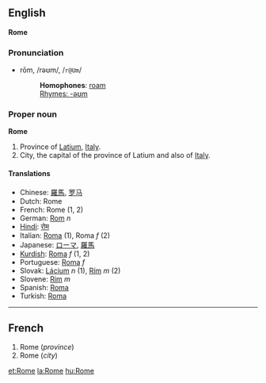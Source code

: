 ==English==
'''Rome'''

===Pronunciation===
*rōm, /rəʊm/, /<tt>r@Um</tt>/
*:'''Homophones''': [[roam]]
*:[[Rhymes:English:-əʊm|Rhymes: -əʊm]]

===Proper noun===
'''Rome'''

#Province of [[Latium]], [[Italy]].
#City, the capital of the province of Latium and also of [[Italy]].

====Translations====
*Chinese: [[羅馬]], [[罗马]]
*Dutch: Rome
*French: Rome (1, 2)
*German: [[Rom]] ''n''
*[[Hindi]]: [[रोम]]
*Italian: [[Roma]] (1), Roma ''f'' (2)
*Japanese: [[ローマ]], [[羅馬]]
*[[Kurdish]]: [[Roma]] ''f'' (1, 2)
*Portuguese: [[Roma]] ''f''
*Slovak: [[Lácium]] ''n'' (1), [[Rím]] ''m'' (2)
*Slovene: [[Rim]] ''m''
*Spanish: [[Roma]]
*Turkish: [[Roma]]

----

==French==

#Rome (''province'')
#Rome (''city'')

[[et:Rome]]
[[la:Rome]]
[[hu:Rome]]